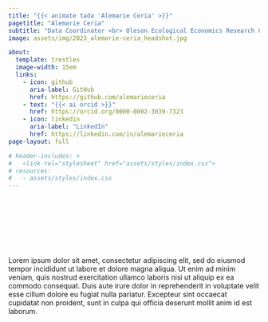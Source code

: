 ```yaml
---
title: "{{< animate tada 'Alemarie Ceria' >}}"
pagetitle: "Alemarie Ceria" 
subtitle: "Data Coordinator <br> Oleson Ecological Economics Research Group"
image: assets/img/2023_alemarie-ceria_headshot.jpg

about:
  template: trestles
  image-width: 15em
  links:
    - icon: github
      aria-label: GitHub
      href: https://github.com/alemarieceria
    - text: "{{< ai orcid >}}"
      href: https://orcid.org/0000-0002-3039-7323
    - icon: linkedin
      aria-label: "LinkedIn"
      href: https://linkedin.com/in/alemarieceria
page-layout: full

# header-includes: >
#   <link rel="stylesheet" href="assets/styles/index.css">
# resources:
#   - assets/styles/index.css
---
```


<br><br><br><br><br><br><br>
Lorem ipsum dolor sit amet, consectetur adipiscing elit, sed do eiusmod tempor incididunt ut labore et dolore magna aliqua. Ut enim ad minim veniam, quis nostrud exercitation ullamco laboris nisi ut aliquip ex ea commodo consequat. Duis aute irure dolor in reprehenderit in voluptate velit esse cillum dolore eu fugiat nulla pariatur. Excepteur sint occaecat cupidatat non proident, sunt in culpa qui officia deserunt mollit anim id est laborum.